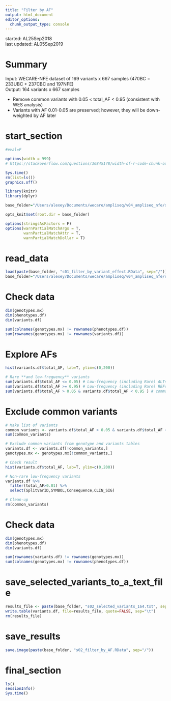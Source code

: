 ```yaml
---
title: "Filter by AF"
output: html_document
editor_options: 
  chunk_output_type: console
---
```


started: AL25Sep2018  
last updated: AL05Sep2019  

# Summary  

Input: WECARE-NFE dataset of 169 variants x 667 samples (470BC = 233UBC + 237CBC and 197NFE)  
Output: 164 variants x 667 samples

- Remove common variants with 0.05 < total_AF < 0.95 (consistent with WES analysis)  
- Variants with AF 0.01-0.05 are preserved; however, they will be down-weighted by AF later  

# start_section

<style>
pre {
  overflow-x: auto;
}
pre code {
  word-wrap: normal;
  white-space: pre;
}
</style>

```r

#eval=F

options(width = 999)
# https://stackoverflow.com/questions/36845178/width-of-r-code-chunk-output-in-rmarkdown-files-knitr-ed-to-html

```

```r

Sys.time()
rm(list=ls())
graphics.off()

library(knitr)
library(dplyr)

base_folder="/Users/alexey/Documents/wecare/ampliseq/v04_ampliseq_nfe/s16_filter_by_effect_on_protein_and_AF"

opts_knit$set(root.dir = base_folder)

options(stringsAsFactors = F)
options(warnPartialMatchArgs = T, 
        warnPartialMatchAttr = T, 
        warnPartialMatchDollar = T)

```

# read_data  

```r

load(paste(base_folder, "s01_filter_by_variant_effect.RData", sep="/"))
base_folder="/Users/alexey/Documents/wecare/ampliseq/v04_ampliseq_nfe/s16_filter_by_effect_on_protein_and_AF"

```

# Check data

```r

dim(genotypes.mx)
dim(phenotypes.df)
dim(variants.df)

sum(colnames(genotypes.mx) != rownames(phenotypes.df))
sum(rownames(genotypes.mx) != rownames(variants.df))

```

# Explore AFs

```r

hist(variants.df$total_AF, lab=T, ylim=c(0,200))

# Rare **and low-frequency** variants
sum(variants.df$total_AF <= 0.05) # Low-frequency (including Rare) ALTs
sum(variants.df$total_AF >= 0.95) # Low-frequency (including Rare) REFs (non-representative reference genome)
sum(variants.df$total_AF > 0.05 & variants.df$total_AF < 0.95 ) # common variants

```

# Exclude common variants

```r

# Make list of variants
common_variants <- variants.df$total_AF > 0.05 & variants.df$total_AF < 0.95
sum(common_variants)

# Exclude common variants from genotype and variants tables
variants.df <- variants.df[!common_variants,]
genotypes.mx <- genotypes.mx[!common_variants,]

# Check result
hist(variants.df$total_AF, lab=T, ylim=c(0,200))

# Non-rare low-frequency variants
variants.df %>% 
  filter(total_AF>0.01) %>% 
  select(SplitVarID,SYMBOL,Consequence,CLIN_SIG)

# Clean-up
rm(common_variants)

```

# Check data

```r

dim(genotypes.mx)
dim(phenotypes.df)
dim(variants.df)

sum(rownames(variants.df) != rownames(genotypes.mx))
sum(colnames(genotypes.mx) != rownames(phenotypes.df))

```

# save_selected_variants_to_a_text_file

```r

results_file <- paste(base_folder, "s02_selected_variants_164.txt", sep="/")
write.table(variants.df, file=results_file, quote=FALSE, sep="\t")
rm(results_file)

```

# save_results

```r

save.image(paste(base_folder, "s02_filter_by_AF.RData", sep="/"))

```

# final_section

```r

ls()
sessionInfo()
Sys.time()

```
